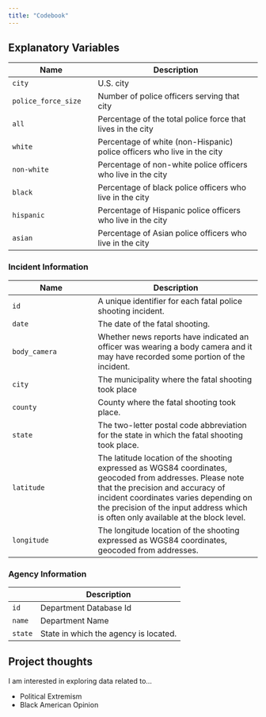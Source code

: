```yaml
---
title: "Codebook"
---
```


## Explanatory Variables

| Name                | Description                                                             |
|-------------------------|-----------------------------------------------|
| `city`              | U.S. city                                                               |
| `police_force_size` | Number of police officers serving that city                             |
| `all`               | Percentage of the total police force that lives in the city             |
| `white`             | Percentage of white (non-Hispanic) police officers who live in the city |
| `non-white`         | Percentage of non-white police officers who live in the city            |
| `black`             | Percentage of black police officers who live in the city                |
| `hispanic`          | Percentage of Hispanic police officers who live in the city             |
| `asian`             | Percentage of Asian police officers who live in the city                |

### Incident Information

| Name          | Description                                                                                                                                                                                                                                                                 |
|-------------------------|------------------------------------------------|
| `id`          | A unique identifier for each fatal police shooting incident.                                                                                                                                                                                                                |
| `date`        | The date of the fatal shooting.                                                                                                                                                                                                                                             |
| `body_camera` | Whether news reports have indicated an officer was wearing a body camera and it may have recorded some portion of the incident.                                                                                                                                             |
| `city`        | The municipality where the fatal shooting took place                                                                                                                                                                                                                        |
| `county`      | County where the fatal shooting took place.                                                                                                                                                                                                                                 |
| `state`       | The two-letter postal code abbreviation for the state in which the fatal shooting took place.                                                                                                                                                                               |
| `latitude`    | The latitude location of the shooting expressed as WGS84 coordinates, geocoded from addresses. Please note that the precision and accuracy of incident coordinates varies depending on the precision of the input address which is often only available at the block level. |
| `longitude`   | The longitude location of the shooting expressed as WGS84 coordinates, geocoded from addresses.                                                                                                                                                                             |

### Agency Information

|         | Description                           |
|---------|---------------------------------------|
| `id`    | Department Database Id                |
| `name`  | Department Name                       |
| `state` | State in which the agency is located. |

## Project thoughts

I am interested in exploring data related to...

-   Political Extremism
-   Black American Opinion
